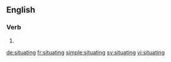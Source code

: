 
==English==

===Verb===
{{head|en}}

# {{present participle of|situate}}

[[de:situating]]
[[fr:situating]]
[[simple:situating]]
[[sv:situating]]
[[vi:situating]]